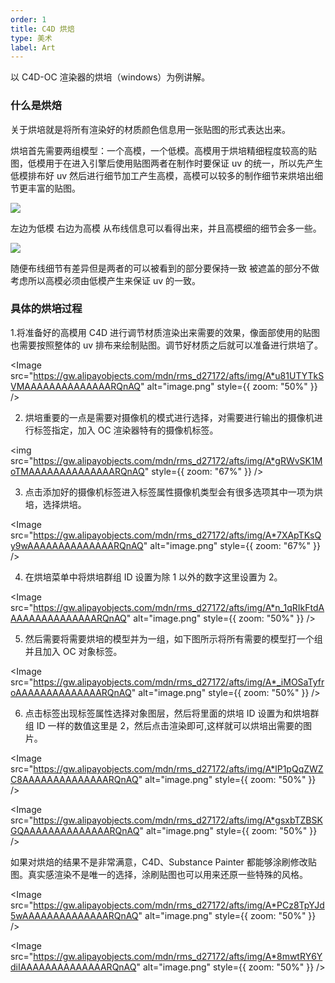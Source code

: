 ```yaml
---
order: 1
title: C4D 烘焙
type: 美术
label: Art
---
```


以 C4D-OC 渲染器的烘培（windows）为例讲解。

### 什么是烘焙

关于烘培就是将所有渲染好的材质颜色信息用一张贴图的形式表达出来。

烘培首先需要两组模型：一个高模，一个低模。高模用于烘培精细程度较高的贴图，低模用于在进入引擎后使用贴图两者在制作时要保证 uv 的统一，所以先产生低模排布好 uv 然后进行细节加工产生高模，高模可以较多的制作细节来烘培出细节更丰富的贴图。

<Image src="https://gw.alipayobjects.com/mdn/rms_d27172/afts/img/A*pbduQosyOJwAAAAAAAAAAAAAARQnAQ" />

左边为低模 右边为高模 从布线信息可以看得出来，并且高模细的细节会多一些。

<Image src="https://gw.alipayobjects.com/mdn/rms_d27172/afts/img/A*SgbzSKngA2IAAAAAAAAAAAAAARQnAQ" />

随便布线细节有差异但是两者的可以被看到的部分要保持一致 被遮盖的部分不做考虑所以高模必须由低模产生来保证 uv 的一致。

### 具体的烘培过程

1.将准备好的高模用 C4D 进行调节材质渲染出来需要的效果，像面部使用的贴图也需要按照整体的 uv 排布来绘制贴图。调节好材质之后就可以准备进行烘培了。

<Image src="https://gw.alipayobjects.com/mdn/rms_d27172/afts/img/A*u81UTYTkSVMAAAAAAAAAAAAAARQnAQ" alt="image.png" style={{ zoom: "50%" }} />

2.  烘培重要的一点是需要对摄像机的模式进行选择，对需要进行输出的摄像机进行标签指定，加入 OC 渲染器特有的摄像机标签。

<img src="https://gw.alipayobjects.com/mdn/rms_d27172/afts/img/A*gRWvSK1MoTMAAAAAAAAAAAAAARQnAQ" style={{ zoom: "67%" }} />

3. 点击添加好的摄像机标签进入标签属性摄像机类型会有很多选项其中一项为烘培，选择烘培。

<Image src="https://gw.alipayobjects.com/mdn/rms_d27172/afts/img/A*7XApTKsQy9wAAAAAAAAAAAAAARQnAQ" alt="image.png" style={{ zoom: "67%" }} />

4. 在烘培菜单中将烘培群组 ID 设置为除 1 以外的数字这里设置为 2。

<Image src="https://gw.alipayobjects.com/mdn/rms_d27172/afts/img/A*n_1qRIkFtdAAAAAAAAAAAAAAARQnAQ" alt="image.png" style={{ zoom: "50%" }} />

5. 然后需要将需要烘培的模型并为一组，如下图所示将所有需要的模型打一个组并且加入 OC 对象标签。

<Image src="https://gw.alipayobjects.com/mdn/rms_d27172/afts/img/A*_iMOSaTyfroAAAAAAAAAAAAAARQnAQ" alt="image.png" style={{ zoom: "50%" }} />

6. 点击标签出现标签属性选择对象图层，然后将里面的烘培 ID 设置为和烘培群组 ID 一样的数值这里是 2，然后点击渲染即可,这样就可以烘培出需要的图片。

<Image src="https://gw.alipayobjects.com/mdn/rms_d27172/afts/img/A*lP1pQqZWZC8AAAAAAAAAAAAAARQnAQ" alt="image.png" style={{ zoom: "50%" }} />

<Image src="https://gw.alipayobjects.com/mdn/rms_d27172/afts/img/A*gsxbTZBSKGQAAAAAAAAAAAAAARQnAQ" alt="image.png" style={{ zoom: "50%" }} />

如果对烘焙的结果不是非常满意，C4D、Substance Painter 都能够涂刷修改贴图。真实感渲染不是唯一的选择，涂刷贴图也可以用来还原一些特殊的风格。

<Image src="https://gw.alipayobjects.com/mdn/rms_d27172/afts/img/A*PCz8TpYJd5wAAAAAAAAAAAAAARQnAQ" alt="image.png" style={{ zoom: "50%" }} />

<Image src="https://gw.alipayobjects.com/mdn/rms_d27172/afts/img/A*8mwtRY6YdiIAAAAAAAAAAAAAARQnAQ" alt="image.png" style={{ zoom: "50%" }} />
